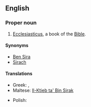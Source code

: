 ==English==
{{book of the Bible|Ben Sira}}

===Proper noun===
{{en-proper noun}}

# {{biblical}} [[Ecclesiasticus]], a book of the [[Bible]].

====Synonyms====
* [[Ben Sira]]
* [[Sirach ]]

====Translations====
{{trans-top|book of the Bible}}
* Greek: {{t-|el|Σοφία Σειράχ||tr=Sofía Seirách}}, {{t-|el|Σοφία Ίησου Σειράχ||tr=Sofía Íisou Seirách}}
* Maltese: [[Il-Ktieb ta' Bin Sirak]]
{{trans-mid}}
* Polish: {{t-|pl|Mądrość Syracha|f}}
{{trans-bottom}}